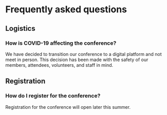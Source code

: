 
<SiteLayout title="Schedule">

# Frequently asked questions

<div className={"faqs"}>

## Logistics

### How is COVID-19 affecting the conference?

We have decided to transition our conference to a digital platform and not meet
in person. This decision has been made with the safety of our members,
attendees, volunteers, and staff in mind.

## Registration

### How do I register for the conference?

Registration for the conference will open later this summer.

<style jsx>{`
  .faqs :global(h3) {
    font-size: 1.5rem;
  }
`}</style>

</div>

</SiteLayout>
